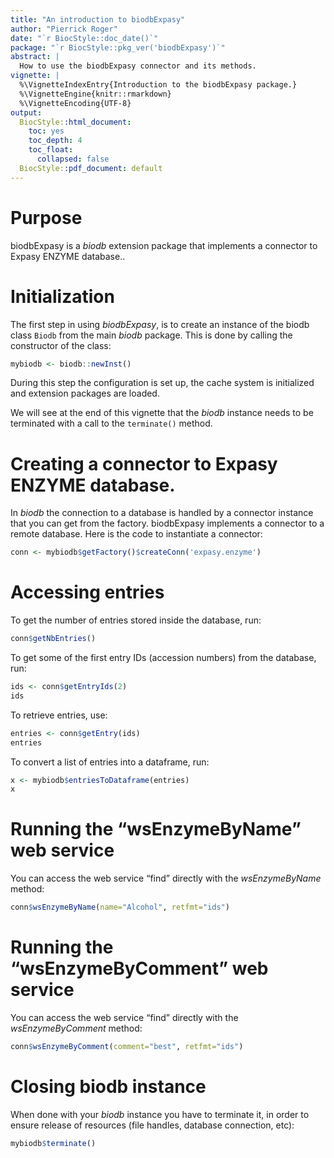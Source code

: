 ```yaml
---
title: "An introduction to biodbExpasy"
author: "Pierrick Roger"
date: "`r BiocStyle::doc_date()`"
package: "`r BiocStyle::pkg_ver('biodbExpasy')`"
abstract: |
  How to use the biodbExpasy connector and its methods.
vignette: |
  %\VignetteIndexEntry{Introduction to the biodbExpasy package.}
  %\VignetteEngine{knitr::rmarkdown}
  %\VignetteEncoding{UTF-8}
output:
  BiocStyle::html_document:
    toc: yes
    toc_depth: 4
    toc_float:
      collapsed: false
  BiocStyle::pdf_document: default
---
```


# Purpose

biodbExpasy is a *biodb* extension package that implements a connector to
Expasy ENZYME database..

# Initialization

The first step in using *biodbExpasy*, is to create an instance of the biodb
class `Biodb` from the main *biodb* package. This is done by calling the
constructor of the class:
```r
mybiodb <- biodb::newInst()
```
During this step the configuration is set up, the cache system is initialized
and extension packages are loaded.

We will see at the end of this vignette that the *biodb* instance needs to be
terminated with a call to the `terminate()` method.

# Creating a connector to Expasy ENZYME database.

In *biodb* the connection to a database is handled by a connector instance that
you can get from the factory.
biodbExpasy implements a connector to a remote database.
Here is the code to instantiate a connector:
```r
conn <- mybiodb$getFactory()$createConn('expasy.enzyme')
```

# Accessing entries

To get the number of entries stored inside the database, run:
```r
conn$getNbEntries()
```

To get some of the first entry IDs (accession numbers) from the database, run:
```r
ids <- conn$getEntryIds(2)
ids
```

To retrieve entries, use:
```r
entries <- conn$getEntry(ids)
entries
```

To convert a list of entries into a dataframe, run:
```r
x <- mybiodb$entriesToDataframe(entries)
x
```

# Running the "wsEnzymeByName" web service

You can access the web service "find" directly with the *wsEnzymeByName* method:
```r
conn$wsEnzymeByName(name="Alcohol", retfmt="ids")
```

# Running the "wsEnzymeByComment" web service

You can access the web service "find" directly with the *wsEnzymeByComment* method:
```r
conn$wsEnzymeByComment(comment="best", retfmt="ids")
```

# Closing biodb instance

When done with your *biodb* instance you have to terminate it, in order to
ensure release of resources (file handles, database connection, etc):
```r
mybiodb$terminate()
```
